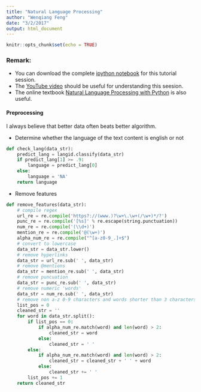 ```yaml
---
title: "Natural Language Processing"
author: "Wenqiang Feng"
date: "3/2/2017"
output: html_document
---
```


```r
knitr::opts_chunk$set(echo = TRUE)
```
### Remark: 

- You can download the complete [ipython notebook](./ipynb/Natural Language Processing nb.ipynb) for this tutorial session.
- The [YouTube video](https://www.youtube.com/watch?v=AsW0QzbYVow) should be useful for understanding this seesion. 
- The online textbook [Natural Language Processing with Python](http://www.nltk.org/book/) is also useful.


#### Preprocessing 

I always believe that better data often beats better algorithm.

- Determine whether the language of the text content is english or not
```python
def check_lang(data_str):
    predict_lang = langid.classify(data_str)
    if predict_lang[1] >= .9:
        language = predict_lang[0]
    else:
        language = 'NA'
    return language
```

- Remove features 
```python
def remove_features(data_str):
    # compile regex
    url_re = re.compile('https?://(www.)?\w+\.\w+(/\w+)*/?')
    punc_re = re.compile('[%s]' % re.escape(string.punctuation))
    num_re = re.compile('(\\d+)')
    mention_re = re.compile('@(\w+)')
    alpha_num_re = re.compile("^[a-z0-9_.]+$")
    # convert to lowercase
    data_str = data_str.lower()
    # remove hyperlinks
    data_str = url_re.sub(' ', data_str)
    # remove @mentions
    data_str = mention_re.sub(' ', data_str)
    # remove puncuation
    data_str = punc_re.sub(' ', data_str)
    # remove numeric 'words'
    data_str = num_re.sub(' ', data_str)
    # remove non a-z 0-9 characters and words shorter than 3 characters
    list_pos = 0
    cleaned_str = ''
    for word in data_str.split():
        if list_pos == 0:
            if alpha_num_re.match(word) and len(word) > 2:
                cleaned_str = word
            else:
                cleaned_str = ' '
        else:
            if alpha_num_re.match(word) and len(word) > 2:
                cleaned_str = cleaned_str + ' ' + word
            else:
                cleaned_str += ' '
        list_pos += 1
    return cleaned_str
```    